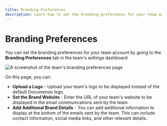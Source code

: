 ```yaml
---
title: Branding Preferences
description: Learn how to set the branding preferences for your team account.
---
```


# Branding Preferences

You can set the branding preferences for your team account by going to the **Branding Preferences** tab in the team's settings dashboard.

![A screenshot of the team's branding preferences page](/teams/team-branding-preferences.webp)

On this page, you can:

- **Upload a Logo** - Upload your team's logo to be displayed instead of the default Documenso logo.
- **Set the Brand Website** - Enter the URL of your team's website to be displayed in the email communications sent by the team.
- **Add Additional Brand Details** - You can add additional information to display at the bottom of the emails sent by the team. This can include contact information, social media links, and other relevant details.
